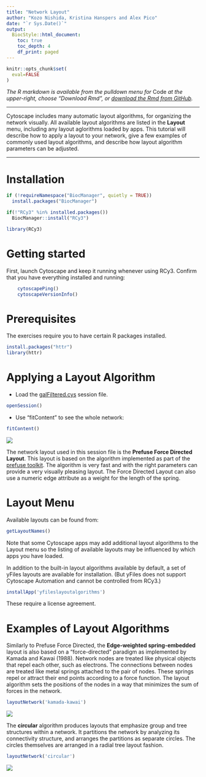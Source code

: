 ```yaml
---
title: "Network Layout"
author: "Kozo Nishida, Kristina Hanspers and Alex Pico"
date: "`r Sys.Date()`"
output:
  BiocStyle::html_document:
    toc: true
    toc_depth: 4
    df_print: paged
---
```

```r
knitr::opts_chunk$set(
  eval=FALSE
)
```

*The R markdown is available from the pulldown menu for* Code *at the upper-right, choose "Download Rmd", or [download the Rmd from GitHub](https://raw.githubusercontent.com/nrnb/gsod2019_kozo_nishida/master/network-layout.Rmd).*

<hr />

Cytoscape includes many automatic layout algorithms, for organizing the network visually. All available layout algorithms are listed in the **Layout** menu, including any layout aglorithms loaded by apps. This tutorial will describe how to apply a layout to your network, give a few examples of commonly used layout algorithms, and describe how layout algorithm parameters can be adjusted.

<hr />

# Installation
```r
if (!requireNamespace("BiocManager", quietly = TRUE))
  install.packages("BiocManager")

if(!"RCy3" %in% installed.packages())
  BiocManager::install("RCy3")

library(RCy3)
```

# Getting started
First, launch Cytoscape and keep it running whenever using RCy3. Confirm that you have everything installed and running:
```r
    cytoscapePing()
    cytoscapeVersionInfo()
```

# Prerequisites

The exercises require you to have certain R packages installed.

```r
install.packages("httr")
library(httr)
```

# Applying a Layout Algorithm

- Load the [galFiltered.cys](https://cytoscape.github.io/cytoscape-tutorials/protocols/data/galFiltered.sys) session file.

```r
openSession()
```

- Use "fitContent" to see the whole network:

```r
fitContent()
```

![](images/prefuse.png)

The network layout used in this session file is the **Prefuse Force Directed Layout**.
This layout is based on the algorithm implemented as part of the [prefuse toolkit](http://www.prefuse.org/).
The algorithm is very fast and with the right parameters can provide a very visually pleasing layout.
The Force Directed Layout can also use a numeric edge attribute as a weight for the length of the spring.

# Layout Menu

Available layouts can be found from:

```r
getLayoutNames()
```

Note that some Cytoscape apps may add additional layout algorithms to the Layout menu so the listing of available layouts may be influenced by which apps you have loaded.

In addition to the built-in layout algorithms available by default, a set of yFiles layouts are available for installation.
(But yFiles does not support Cytoscape Automation and cannot be controlled from RCy3.)

```r
installApp('yfileslayoutalgorithms')
```

These require a license agreement.

# Examples of Layout Algorithms

Similarly to Prefuse Force Directed, the **Edge-weighted spring-embedded** layout is also based on a “force-directed” paradigm as implemented by Kamada and Kawai (1988).
Network nodes are treated like physical objects that repel each other, such as electrons.
The connections between nodes are treated like metal springs attached to the pair of nodes.
These springs repel or attract their end points according to a force function.
The layout algorithm sets the positions of the nodes in a way that minimizes the sum of forces in the network.

```r
layoutNetwork('kamada-kawai')
```

![](images/edgeweighted.png)

The **circular** algorithm produces layouts that emphasize group and tree structures within a network.
It partitions the network by analyzing its connectivity structure, and arranges the partitions as separate circles.
The circles themselves are arranged in a radial tree layout fashion.

```r
layoutNetwork('circular')
```

![](images/circular.png)
